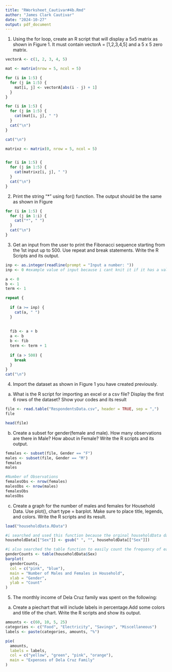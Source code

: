 ```yaml
---
title: "RWorksheet_Cautivar#4b.Rmd"
author: "James Clark Cautivar"
date: "2024-10-27"
output: pdf_document
---
```

1. Using the for loop, create an R script that will display a 5x5 matrix as shown in Figure 1. It must contain vectorA = [1,2,3,4,5] and a 5 x 5 zero matrix.
```r
vectorA <- c(1, 2, 3, 4, 5)

mat <- matrix(nrow = 5, ncol = 5)

for (i in 1:5) {
  for (j in 1:5) {
    mat[i, j] <- vectorA[abs(i - j) + 1]
  }
}

for (i in 1:5) {
  for (j in 1:5) {
    cat(mat[i, j], " ")
  }
  cat("\n")  
}

cat("\n")  

matrixz <- matrix(0, nrow = 5, ncol = 5)


for (i in 1:5) {
  for (j in 1:5) {
    cat(matrixz[i, j], " ")
  }
  cat("\n")  
}
```
2. Print the string "*" using for() function. The output should be the same as shown in Figure
```r
for (i in 1:5) {
  for (j in 1:i) {
    cat("*", " ")
  }
  cat("\n")  
}
```
3. Get an input from the user to print the Fibonacci sequence starting from the 1st input up to 500. Use repeat and break statements. Write the R Scripts and its output.
```r
inp <- as.integer(readline(prompt = "Input a number: "))
inp <- 0 #example value of input because i cant knit it if it has a value of NA

a <- 0
b <- 1
term <- 1

repeat {
  
  if (a >= inp) {
    cat(a, " ")  
  }
  
  
  fib <- a + b
  a <- b
  b <- fib
  term <- term + 1
  
  if (a > 500) {
    break
  }
}
cat("\n")  

```
4. Import the dataset as shown in Figure 1 you have created previously.
a. What is the R script for importing an excel or a csv file? Display the first 6 rows of the dataset? Show your codes and its result
```r
file <- read.table("RespondentsData.csv", header = TRUE, sep = ",")
file

head(file)
```
b. Create a subset for gender(female and male). How many observations are there in Male? How about in Female? Write the R scripts and its output.
```r
females <- subset(file, Gender == "F")
males <- subset(file, Gender == "M")
females 
males

#Number of Observations
femalesObs <- nrow(females)
malesObs <- nrow(males)
femalesObs
malesObs
```
c. Create a graph for the number of males and females for Household Data. Use plot(), chart type = barplot. Make sure to place title, legends, and colors. Write the R scripts and its result.
```r
load("householdData.RData")

#i searched and used this function because the orginal householdData dataframe has extra spaces and it created an extra bar for male category. 
householdData[["Sex"]] <- gsub(" ", "", householdData[["Sex"]])

#i also searched the table function to easily count the frequency of each gender. This is where i encountered the duplicate bar for male category when i first created the bar plot. It happened because there are extra spaces on my householdData dataframe where some looked like this " male".
genderCounts <- table(householdData$Sex)
barplot(
  genderCounts,
  col = c("pink", "blue"),
  main = "Number of Males and Females in Household",
  xlab = "Gender",
  ylab = "Count"
)
```
5. The monthly income of Dela Cruz family was spent on the following:
a. Create a piechart that will include labels in percentage.Add some colors and title of the chart. Write the R scripts and show its output.
```r
amounts <- c(60, 10, 5, 25)
categories <- c("Food", "Electricity", "Savings", "Miscellaneous")
labels <- paste(categories, amounts, "%")

pie(
  amounts,
  labels = labels,
  col = c("yellow", "green", "pink", "orange"),
  main = "Expenses of Dela Cruz Family"
)
```




